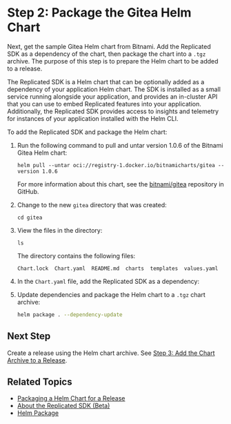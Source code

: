 
# Step 2: Package the Gitea Helm Chart

Next, get the sample Gitea Helm chart from Bitnami. Add the Replicated SDK as a dependency of the chart, then package the chart into a `.tgz` archive. The purpose of this step is to prepare the Helm chart to be added to a release.

The Replicated SDK is a Helm chart that can be optionally added as a dependency of your application Helm chart. The SDK is installed as a small service running alongside your application, and provides an in-cluster API that you can use to embed Replicated features into your application. Additionally, the Replicated SDK provides access to insights and telemetry for instances of your application installed with the Helm CLI.

To add the Replicated SDK and package the Helm chart:

1. Run the following command to pull and untar version 1.0.6 of the Bitnami Gitea Helm chart:

   ```
   helm pull --untar oci://registry-1.docker.io/bitnamicharts/gitea --version 1.0.6
   ```
   For more information about this chart, see the [bitnami/gitea](https://github.com/bitnami/charts/tree/main/bitnami/gitea) repository in GitHub.

1. Change to the new `gitea` directory that was created:
   ```
   cd gitea
   ```
1. View the files in the directory:   
   ```
   ls
   ```
   The directory contains the following files:
   ```
   Chart.lock  Chart.yaml  README.md  charts  templates  values.yaml
   ```

1. In the `Chart.yaml` file, add the Replicated SDK as a dependency:

   <DependencyYaml/>

1. Update dependencies and package the Helm chart to a `.tgz` chart archive:

   ```bash
   helm package . --dependency-update
   ```
   <UnauthorizedError/>

## Next Step

Create a release using the Helm chart archive. See [Step 3: Add the Chart Archive to a Release](tutorial-embedded-cluster-create-release).

## Related Topics

* [Packaging a Helm Chart for a Release](/vendor/helm-install-release.md)
* [About the Replicated SDK (Beta)](/vendor/replicated-sdk-overview)
* [Helm Package](https://helm.sh/docs/helm/helm_package/)
